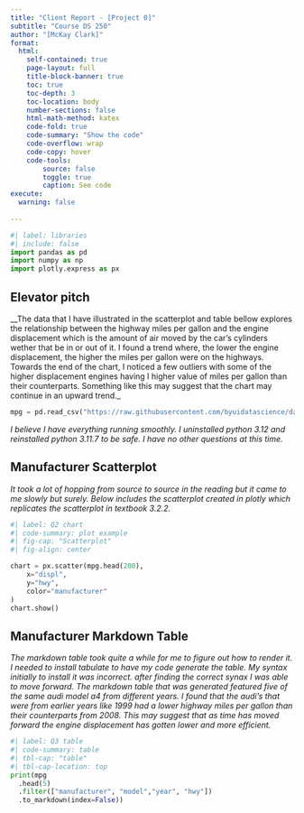 ```yaml
---
title: "Client Report - [Project 0]"
subtitle: "Course DS 250"
author: "[McKay Clark]"
format:
  html:
    self-contained: true
    page-layout: full
    title-block-banner: true
    toc: true
    toc-depth: 3
    toc-location: body
    number-sections: false
    html-math-method: katex
    code-fold: true
    code-summary: "Show the code"
    code-overflow: wrap
    code-copy: hover
    code-tools:
        source: false
        toggle: true
        caption: See code
execute: 
  warning: false
    
---
```


```python
#| label: libraries
#| include: false
import pandas as pd
import numpy as np
import plotly.express as px
```


## Elevator pitch

__The data that I have illustrated in the scatterplot and table bellow explores the relationship between the highway miles per gallon and the engine displacement which is the amount of air moved by the car's cylinders wether that be in or out of it. I found a trend where, the lower the engine displacement, the higher the miles per gallon were on the highways. Towards the end of the chart, I noticed a few outliers with some of the higher displacement engines having I higher value of miles per gallon than their counterparts. Something like this may suggest that the chart may continue in an upward trend._

```python
mpg = pd.read_csv("https://raw.githubusercontent.com/byuidatascience/data4python4ds/master/data-raw/mpg/mpg.csv")

```

_I believe I have everything running smoothly. I uninstalled python 3.12 and reinstalled python 3.11.7 to be safe. I have no other questions at this time._


## Manufacturer Scatterplot


_It took a lot of hopping from source to source in the reading but it came to me slowly but surely. Below includes the scatterplot created in plotly which replicates the scatterplot in textbook 3.2.2._


```python
#| label: Q2 chart
#| code-summary: plot example
#| fig-cap: "Scatterplot"
#| fig-align: center

chart = px.scatter(mpg.head(200),
    x="displ", 
    y="hwy",
    color="manufacturer"
)
chart.show()
```


## Manufacturer Markdown Table


_The markdown table took quite a while for me to figure out how to render it. I needed to install tabulate to have my code generate the table. My syntax initially to install it was incorrect. after finding the correct synax I was able to move forward. The markdown table that was generated featured five of the same audi model a4 from different years. I found that the audi's that were from earlier years like 1999 had a lower highway miles per gallon than their counterparts from 2008. This may suggest that as time has moved forward the engine displacement has gotten lower and more efficient._


```python
#| label: Q3 table
#| code-summary: table
#| tbl-cap: "table"
#| tbl-cap-location: top
print(mpg
  .head(5)
  .filter(["manufacturer", "model","year", "hwy"])
  .to_markdown(index=False))

```
